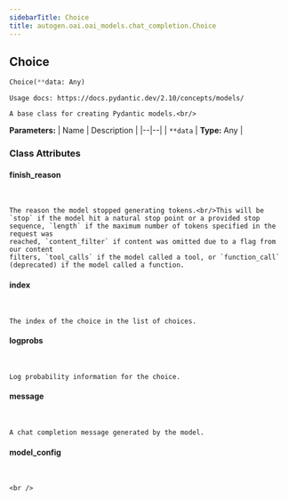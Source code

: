 ```yaml
---
sidebarTitle: Choice
title: autogen.oai.oai_models.chat_completion.Choice
---
```

<h2 id="autogen.oai.oai_models.chat_completion.Choice" class="doc doc-heading">
    <code class="doc-symbol doc-symbol-heading doc-symbol-class"></code>
    <span class="doc doc-object-name doc-class-name">Choice</span>
</h2>

```python
Choice(**data: Any)
```

    Usage docs: https://docs.pydantic.dev/2.10/concepts/models/
    
    A base class for creating Pydantic models.<br/>

<b>Parameters:</b>
| Name | Description |
|--|--|
| `**data` | **Type:** Any |

### Class Attributes

<code class="doc-symbol doc-symbol-heading doc-symbol-attribute"></code>
#### finish_reason
<br />

    The reason the model stopped generating tokens.<br/>This will be `stop` if the model hit a natural stop point or a provided stop
    sequence, `length` if the maximum number of tokens specified in the request was
    reached, `content_filter` if content was omitted due to a flag from our content
    filters, `tool_calls` if the model called a tool, or `function_call`
    (deprecated) if the model called a function.

<code class="doc-symbol doc-symbol-heading doc-symbol-attribute"></code>
#### index
<br />

    The index of the choice in the list of choices.

<code class="doc-symbol doc-symbol-heading doc-symbol-attribute"></code>
#### logprobs
<br />

    Log probability information for the choice.

<code class="doc-symbol doc-symbol-heading doc-symbol-attribute"></code>
#### message
<br />

    A chat completion message generated by the model.

<code class="doc-symbol doc-symbol-heading doc-symbol-attribute"></code>
#### model_config
<br />

    <br />